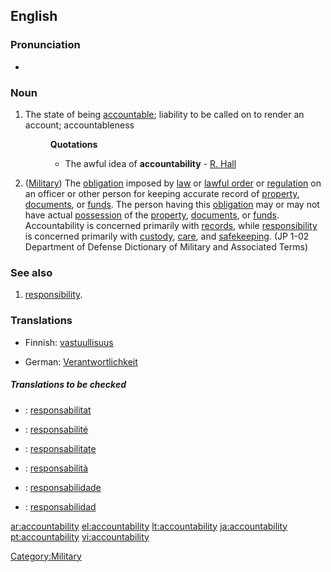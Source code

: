 ==English==

===Pronunciation===
*{{audio|En-ca-accountabilability.ogg|Audio (CA)}}

===Noun===
{{wikipedia}}
{{en-noun|-}}

# The state of being [[accountable]]; liability to be called on to render an account; accountableness
#:'''Quotations'''
#:*The awful idea of '''accountability''' - [[R. Hall]]
# ([[Military]]) The [[obligation]] imposed by [[law]] or [[lawful order]] or [[regulation]] on an officer or other person for keeping accurate record of [[property]], [[documents]], or [[funds]]. The person having this [[obligation]] may or may not have actual [[possession]] of the [[property]], [[documents]], or [[funds]]. Accountability is concerned primarily with [[records]], while [[responsibility]] is concerned primarily with [[custody]], [[care]], and [[safekeeping]]. (JP 1-02 Department of Defense Dictionary of Military and Associated Terms)

===See also===

# [[responsibility]].

{{rfc-level|Translations at L3+}}

===Translations===
{{trans-top|The state of being accountable}}
*Finnish: [[vastuullisuus]]
{{trans-mid}}
*German: [[Verantwortlichkeit]] {{f}}
{{trans-bottom}}

{{trans-top|(military)}}
{{trans-mid}}
{{trans-bottom}}

=====Translations to be checked=====
{{checktrans}}
{{top}}
*{{ttbc|Catalan}}: [[responsabilitat]] {{f}}
*{{ttbc|French}}: [[responsabilité]] {{f}}
*{{ttbc|Interlingua}}: [[responsabilitate]]
{{mid}}
*{{ttbc|Italian}}: [[responsabilità]] {{f}}
*{{ttbc|Portuguese}}: [[responsabilidade]] {{f}}
*{{ttbc|Spanish}}: [[responsabilidad]] {{f}}
{{bottom}}

[[Category:Military]]

[[ar:accountability]]
[[el:accountability]]
[[lt:accountability]]
[[ja:accountability]]
[[pt:accountability]]
[[vi:accountability]]